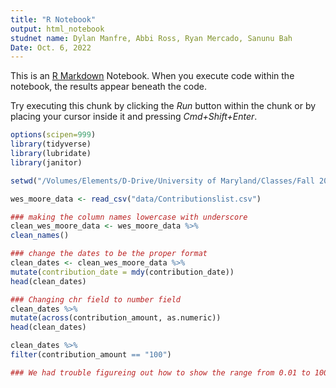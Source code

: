 ```yaml
---
title: "R Notebook"
output: html_notebook
studnet name: Dylan Manfre, Abbi Ross, Ryan Mercado, Sanunu Bah
Date: Oct. 6, 2022
---
```


This is an [R Markdown](http://rmarkdown.rstudio.com) Notebook. When you execute code within the notebook, the results appear beneath the code. 

Try executing this chunk by clicking the *Run* button within the chunk or by placing your cursor inside it and pressing *Cmd+Shift+Enter*. 

```r

options(scipen=999)
library(tidyverse)
library(lubridate)
library(janitor)

setwd("/Volumes/Elements/D-Drive/University of Maryland/Classes/Fall 2022/Data Journalism/Github Repository/Data_Journalism_2022_Fall/reverse_engeneering/deliver_02/")


```

```r

wes_moore_data <- read_csv("data/Contributionslist.csv")

```
```r
### making the column names lowercase with underscore
clean_wes_moore_data <- wes_moore_data %>% 
clean_names()

```

```r
### change the dates to be the proper format
clean_dates <- clean_wes_moore_data %>% 
mutate(contribution_date = mdy(contribution_date))
head(clean_dates)

```

```r
### Changing chr field to number field
clean_dates %>% 
mutate(across(contribution_amount, as.numeric))
head(clean_dates)
```

```r
clean_dates %>%
filter(contribution_amount == "100")

### We had trouble figureing out how to show the range from 0.01 to 100. We attempted multiple functions. 


```


```r
```